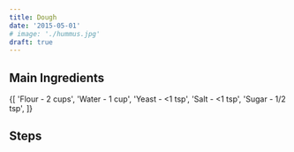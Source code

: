 ```yaml
---
title: Dough
date: '2015-05-01'
# image: './hummus.jpg'
draft: true
---
```


## Main Ingredients

<List>
  {[
    'Flour - 2 cups',
    'Water - 1 cup',
    'Yeast - <1 tsp',
    'Salt - <1 tsp',
    'Sugar - 1/2 tsp',
  ]}
</List>

## Steps
